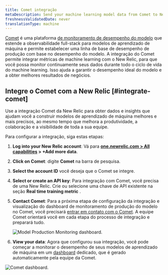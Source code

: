 ```yaml
---
title: Comet integração
metaDescription: Send your machine learning model data from Comet to New Relic to understand your model's performance.
freshnessValidatedDate: never
translationType: machine
---
```




[Comet](https://www.comet.ml/site/) é uma plataforma [de monitoramento de desempenho do modelo](/docs/alerts-applied-intelligence/mlops/get-started/intro-mlops/) que estende a observabilidade full-stack para modelos de aprendizado de máquina e permite estabelecer uma linha de base de desempenho de produção com base no desempenho do modelo. A integração do Comet permite integrar métricas de machine learning com o New Relic, para que você possa monitor continuamente seus dados durante todo o ciclo de vida do machine learning. Isso ajuda a garantir o desempenho ideal do modelo e a obter melhores resultados de negócios.

## Integre o Comet com a New Relic [#integrate-comet]

Use a integração Comet da New Relic para obter dados e insights que ajudam você a construir modelos de aprendizado de máquina melhores e mais precisos, ao mesmo tempo que melhora a produtividade, a colaboração e a visibilidade de toda a sua equipe.

Para configurar a integração, siga estas etapas:

1. <DoNotTranslate>**Log into your New Relic account**</DoNotTranslate>: Vá para <DoNotTranslate>**[one.newrelic.com > All capabilities](https://one.newrelic.com/all-capabilities) > +Add more data**</DoNotTranslate>.

2. <DoNotTranslate>**Click on Comet**</DoNotTranslate>: digite <DoNotTranslate>**Comet**</DoNotTranslate> na barra de pesquisa.

3. <DoNotTranslate>**Select the account ID**</DoNotTranslate> você deseja que o Comet se integre.

4. <DoNotTranslate>**Select or create an API key**</DoNotTranslate>: Para integração com Comet, você precisa de uma New Relic<InlinePopover type="licenseKey"/>. Crie ou selecione uma chave de API existente na seção <DoNotTranslate>**Real time training metric**</DoNotTranslate> .

5. <DoNotTranslate>**Contact Comet**</DoNotTranslate>: Para a próxima etapa de configuração da integração e visualização do dashboard de monitoramento de produção do modelo no Comet, você precisará [entrar em contato com o Comet](mailto:sales@comet.ml). A equipe Comet orientará você em cada etapa do processo de integração e preparará tudo.

   <img
     title="Model Production Monitoring dashboard"
     alt="Model Production Monitoring dashboard."
     src={modelperformancemonitoringCometUI}
   />

6. <DoNotTranslate>**View your data**</DoNotTranslate>: Agora que configurou sua integração, você pode começar a monitorar o desempenho de seus modelos de aprendizado de máquina em um [dashboard](/docs/query-your-data/explore-query-data/dashboards/introduction-dashboards/) dedicado, que é gerado automaticamente pela equipe da Comet.

<img
  title="Comet dashboard"
  alt="Comet dashboard."
  src={modelperformancemonitoringCometDashboardNewRelic}
/>

<InstallFeedback/>
